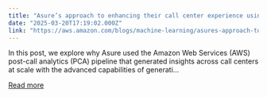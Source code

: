 ```yaml
---
title: "Asure’s approach to enhancing their call center experience using generative AI and Amazon Q in Quicksight"
date: "2025-03-20T17:19:02.000Z"
link: "https://aws.amazon.com/blogs/machine-learning/asures-approach-to-enhancing-their-call-center-experience-using-generative-ai-and-amazon-q-in-quicksight/"
---
```


In this post, we explore why Asure used the Amazon Web Services (AWS) post-call analytics (PCA) pipeline that generated insights across call centers at scale with the advanced capabilities of generati...

[Read more](https://aws.amazon.com/blogs/machine-learning/asures-approach-to-enhancing-their-call-center-experience-using-generative-ai-and-amazon-q-in-quicksight/)
